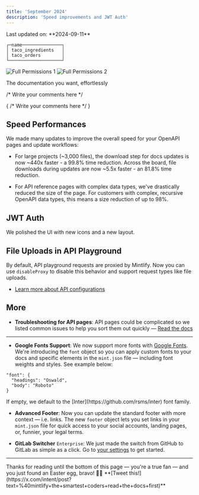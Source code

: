```yaml
---
title: 'September 2024'
description: 'Speed improvements and JWT Auth'
---
```


<Info>
    Last updated on: **2024-09-11**
</Info>

```
┌─name───────────────┐
│ taco_ingredients   │
│ taco_orders        │
└────────────────────┘
```

<div style={{ display: "flex" }}>
  <img src="/images/hero-dark.svg" alt="Full Permissions 1" />
  <img src="/images/hero-light.svg" alt="Full Permissions 2" />
</div>

<Icon icon="check" iconType="solid" /> The documentation you want, effortlessly 

<Icon icon="check" size={32} />

<Icon icon="check" />

/* Write your comments here */

{
  /* Write your comments here */
}

## Speed Performances

We made many updates to improve the overall speed for your OpenAPI pages and update workflows:

- For large projects (~3,000 files), the download step for docs updates is now ~440x faster - a 99.8% time reduction. Across the board, file downloads during updates are now ~5.5x faster - an 81.8% time reduction.

- For API reference pages with complex data types, we've drastically reduced the size of the page. For customers with complex, recursive OpenAPI data types, this means a size reduction of up to 98%.

## JWT Auth

We polished the UI with new icons and a new layout.

## File Uploads in API Playground

By default, API playground requests are proxied by Mintlify. Now you can use `disableProxy` to disable this behavior and support request types like file uploads.

- [Learn more about API configurations](/settings/global#api-configurations)

## More

- **Troubleshooting for API pages**: API pages could be complicated so we listed common issues to help you sort them out quickly — [Read the docs](/api-playground/troubleshooting)

---

- **Google Fonts Support**: We now support more fonts with [Google Fonts](https://fonts.google.com/). We're introducing the `font` object so you can apply custom fonts to your docs and specific elements in the `mint.json` file — including font weights and styles. See example below:
```
"font": {
  "headings": "Oswald",
  "body": "Roboto"
}
``` 
<Info>
  If empty, we default to the [Inter](https://github.com/rsms/inter) font family.
</Info>

- **Advanced Footer**: Now you can update the standard footer with more context — i.e. links. The new `footer` object lets you set links in your `mint.json` file for quick access to your social accounts, landing pages, or, funnier, your legal terms.

- **GitLab Switcher** `Enterprise`: We just made the switch from GitHub to GitLab as simple as a click. Go to [your settings](https://dashboard.mintlify.com/settings) to get started.

---

<Accordion title="That's all, folks!">
  Thanks for reading until the bottom of this page — you're a true fan — and you
  just found an Easter egg, bravo! 🎉🎉 **[Tweet
  this!](https://x.com/intent/post?text=%40mintlify+the+smartest+coders+read+the+docs+first)**
</Accordion>